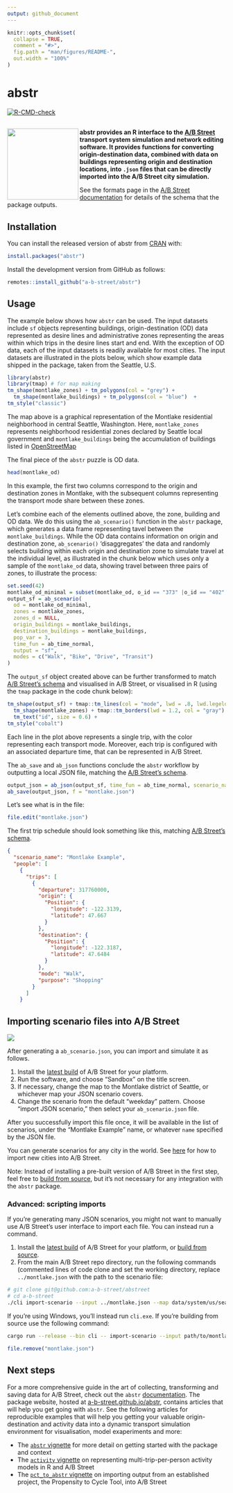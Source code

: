 ```yaml
---
output: github_document
---
```


<!-- README.md is generated from README.Rmd. Please edit that file -->

```r
knitr::opts_chunk$set(
  collapse = TRUE,
  comment = "#>",
  fig.path = "man/figures/README-",
  out.width = "100%"
)
```

# abstr

<!-- badges: start -->
[![R-CMD-check](https://github.com/a-b-street/abstr/workflows/R-CMD-check/badge.svg)](https://github.com/a-b-street/abstr/actions)
<!-- badges: end -->

<img src="https://user-images.githubusercontent.com/22789869/129973263-5fc74ae3-ed17-4155-9a8c-7f382f7796cc.png" align="left" height="164px" width="164px" margin="10%" />
--  

**abstr provides an R interface to the [A/B Street](https://github.com/a-b-street/abstreet#ab-street) transport system simulation and network editing software. It provides functions for converting origin-destination data, combined with data on buildings representing origin and destination locations, into `.json` files that can be directly imported into the A/B Street city simulation.**

See the formats page in the [A/B Street documentation](https://a-b-street.github.io/docs/tech/dev/formats/scenarios.html) for details of the schema that the package outputs.

## Installation

You can install the released version of abstr from
[CRAN](https://CRAN.R-project.org) with:

```r
install.packages("abstr")
```

Install the development version from GitHub as follows:

```r
remotes::install_github("a-b-street/abstr")
```

## Usage

The example below shows how `abstr` can be used.
The input datasets include `sf` objects representing buildings, origin-destination (OD) data represented as desire lines and administrative zones representing the areas within which trips in the desire lines start and end.
With the exception of OD data, each of the input datasets is readily available for most cities.
The input datasets are illustrated in the plots below, which show example data shipped in the package, taken from the Seattle, U.S. 

```r
library(abstr)
library(tmap) # for map making
tm_shape(montlake_zones) + tm_polygons(col = "grey") +
  tm_shape(montlake_buildings) + tm_polygons(col = "blue")  +
tm_style("classic")
```

The map above is a graphical representation of the Montlake residential neighborhood in central Seattle, Washington. Here, `montlake_zones` represents neighborhood residential zones declared by Seattle local government and `montlake_buildings` being the accumulation of buildings listed in <a link href="https://www.openstreetmap.org/#map=5/54.910/-3.432"> OpenStreetMap</a>

The final piece of the `abstr` puzzle is OD data. 

```r
head(montlake_od)
```

In this example, the first two columns correspond to the origin and destination zones in Montlake, with the subsequent columns representing the transport mode share between these zones.

Let's combine each of the elements outlined above, the zone, building and OD data.
We do this using the `ab_scenario()` function in the `abstr` package, which generates a data frame representing tavel between the `montlake_buildings`.
While the OD data contains information on origin and destination zone, `ab_scenario()` 'disaggregates' the data and randomly selects building within each origin and destination zone to simulate travel at the individual level, as illustrated in the chunk below which uses only a sample of the `montlake_od` data, showing travel between three pairs of zones, to illustrate the process:

```r
set.seed(42)
montlake_od_minimal = subset(montlake_od, o_id == "373" |o_id == "402" | o_id == "281" | o_id == "588" | o_id == "301" | o_id == "314")
output_sf = ab_scenario(
  od = montlake_od_minimal,
  zones = montlake_zones,
  zones_d = NULL,
  origin_buildings = montlake_buildings,
  destination_buildings = montlake_buildings,
  pop_var = 3,
  time_fun = ab_time_normal,
  output = "sf",
  modes = c("Walk", "Bike", "Drive", "Transit")
)
```

The `output_sf` object created above can be further transformed to match [A/B Street's schema](https://a-b-street.github.io/docs/tech/dev/formats/scenarios.html) and visualised in A/B Street, or visualised in R (using the `tmap` package in the code chunk below):

```r
tm_shape(output_sf) + tmap::tm_lines(col = "mode", lwd = .8, lwd.legeld.col = "black") +
  tm_shape(montlake_zones) + tmap::tm_borders(lwd = 1.2, col = "gray") +
  tm_text("id", size = 0.6) +
tm_style("cobalt")
```

Each line in the plot above represents a single trip, with the color representing each transport mode. Moreover, each trip is configured with an associated departure time, that can be represented in A/B Street.

The `ab_save` and `ab_json` functions conclude the `abstr` workflow by outputting a local JSON file, matching the [A/B Street's schema](https://a-b-street.github.io/docs/tech/dev/formats/scenarios.html).

```r
output_json = ab_json(output_sf, time_fun = ab_time_normal, scenario_name = "Montlake Example")
ab_save(output_json, f = "montlake.json")
```

Let's see what is in the file:

```r
file.edit("montlake.json")
```

The first trip schedule should look something like this, matching [A/B Street's schema](https://a-b-street.github.io/docs/tech/dev/formats/scenarios.html).

```json
{
  "scenario_name": "Montlake Example",
  "people": [
    {
      "trips": [
        {
          "departure": 317760000,
          "origin": {
            "Position": {
              "longitude": -122.3139,
              "latitude": 47.667
            }
          },
          "destination": {
            "Position": {
              "longitude": -122.3187,
              "latitude": 47.6484
            }
          },
          "mode": "Walk",
          "purpose": "Shopping"
        }
      ]
    }
```

## Importing scenario files into A/B Street

![](https://user-images.githubusercontent.com/22789869/128907563-4aa95b30-a98d-4fbc-9275-97e0b30dd227.gif)

After generating a `ab_scenario.json`, you can import and simulate it as follows.

1.  Install the [latest build](https://a-b-street.github.io/docs/user/index.html) of A/B Street for your platform.
2.  Run the software, and choose "Sandbox" on the title screen.
3.  If necessary, change the map to the Montlake district of Seattle, or whichever map your JSON scenario covers.
4.  Change the scenario from the default "weekday" pattern. Choose "import JSON scenario," then select your `ab_scenario.json` file.

After you successfully import this file once, it will be available in the list of scenarios, under the "Montlake Example" name, or whatever `name` specified by the JSON file.

You can generate scenarios for any city in the world. See [here](https://a-b-street.github.io/docs/user/new_city.html) for how to import new cities into A/B Street.

Note: Instead of installing a pre-built version of A/B Street in the first step, feel free to [build from source](https://a-b-street.github.io/docs/tech/dev/index.html), but it's not necessary for any integration with the `abstr` package.

### Advanced: scripting imports

If you're generating many JSON scenarios, you might not want to manually use A/B Street's user interface to import each file. You can instead run a command.

1.  Install the [latest build](https://a-b-street.github.io/docs/user/index.html) of A/B Street for your platform, or [build from source](https://a-b-street.github.io/docs/tech/dev/index.html).
2.  From the main A/B Street repo directory, run the following commands (commented lines of code clone and set the working directory, replace `../montlake.json` with the path to the scenario file:

```bash
# git clone git@github.com:a-b-street/abstreet
# cd a-b-street
./cli import-scenario --input ../montlake.json --map data/system/us/seattle/maps/montlake.bin
```

If you're using Windows, you'll instead run `cli.exe`.
If you're building from source use the following command:

```bash
cargo run --release --bin cli -- import-scenario --input path/to/montlake.json --map data/system/us/seattle/maps/montlake.bin
```

```r
file.remove("montlake.json")
```

## Next steps

For a more comprehensive guide in the art of collecting, transforming and saving data for A/B Street, check out the `abstr` [documentation](https://a-b-street.github.io/abstr/).
The package website, hosted at [a-b-street.github.io/abstr](https://a-b-street.github.io/abstr/), contains articles that will help you get going with `abstr`.
See the following articles for reproducible examples that will help you getting your valuable origin-destination and activity data into a dynamic transport simulation environment for visualisation, model exaperiments and more:

- The [`abstr` vignette](https://a-b-street.github.io/abstr/articles/abstr.html) for more detail on getting started with the package and context
- The [`activity` vignette](https://a-b-street.github.io/abstr/articles/activity.html) on representing multi-trip-per-person activity models in R and A/B Street
- The [`pct_to_abstr` vignette](https://a-b-street.github.io/abstr/articles/pct_to_abstr.html) on importing output from an established project, the Propensity to Cycle Tool, into A/B Street

